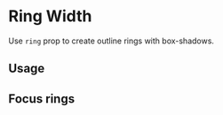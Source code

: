 
# Ring Width

Use `ring` prop to create outline rings with box-shadows.

<Scale hidePixels values={tokens.ringWidth} />

## Usage

<ax-demo name="ring-width/usage" />

## Focus rings

<ax-demo name="ring-width/focus-usage" />
